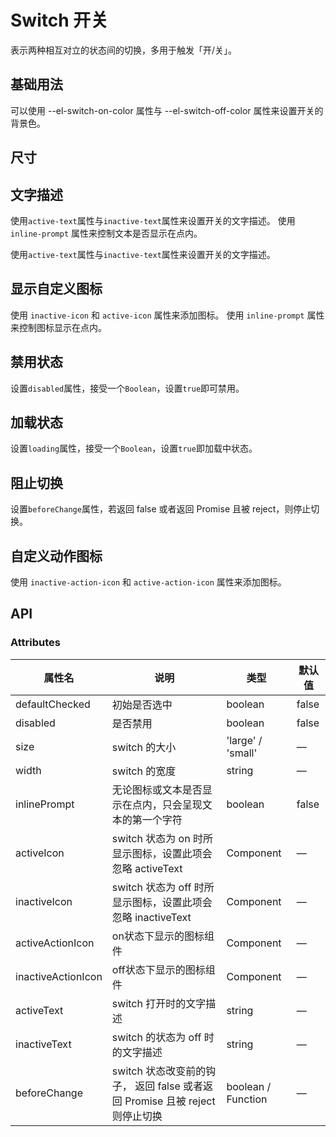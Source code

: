 # Switch 开关


表示两种相互对立的状态间的切换，多用于触发「开/关」。

## 基础用法

可以使用 --el-switch-on-color 属性与 --el-switch-off-color 属性来设置开关的背景色。

<CodeBlock name="SwitchBasic">
  <SwitchBasic />
</CodeBlock>

## 尺寸

<CodeBlock name="SwitchSize">
  <SwitchSize />
</CodeBlock>

## 文字描述

使用`active-text`属性与`inactive-text`属性来设置开关的文字描述。 使用 `inline-prompt` 属性来控制文本是否显示在点内。

使用`active-text`属性与`inactive-text`属性来设置开关的文字描述。

<CodeBlock name="SwitchText">
  <SwitchText />
</CodeBlock>

## 显示自定义图标

使用 `inactive-icon` 和 `active-icon` 属性来添加图标。 使用 `inline-prompt` 属性来控制图标显示在点内。

<CodeBlock name="SwitchIcon">
  <SwitchIcon />
</CodeBlock>

## 禁用状态

设置`disabled`属性，接受一个`Boolean`，设置`true`即可禁用。

<CodeBlock name="SwitchDisabled">
  <SwitchDisabled />
</CodeBlock>

## 加载状态

设置`loading`属性，接受一个`Boolean`，设置`true`即加载中状态。

<CodeBlock name="SwitchLoading">
  <SwitchLoading />
</CodeBlock>

## 阻止切换

设置`beforeChange`属性，若返回 false 或者返回 Promise 且被 reject，则停止切换。

<CodeBlock name="SwitchBeforeChange">
  <SwitchBeforeChange />
</CodeBlock>

## 自定义动作图标

使用 `inactive-action-icon` 和 `active-action-icon` 属性来添加图标。

<CodeBlock name="SwitchActionIcon">
  <SwitchActionIcon />
</CodeBlock>

## API

### Attributes

| 属性名             | 说明                                                                         | 类型               | 默认值 |
| ------------------ | ---------------------------------------------------------------------------- | ------------------ | ------ |
| defaultChecked     | 初始是否选中                                                                 | boolean            | false  |
| disabled           | 是否禁用                                                                     | boolean            | false  |
| size               | switch 的大小                                                                | 'large' / 'small'  | —      |
| width              | switch 的宽度                                                                | string             | —      |
| inlinePrompt       | 无论图标或文本是否显示在点内，只会呈现文本的第一个字符                       | boolean            | false  |
| activeIcon         | switch 状态为 on 时所显示图标，设置此项会忽略 activeText                     | Component          | —      |
| inactiveIcon       | switch 状态为 off 时所显示图标，设置此项会忽略 inactiveText                  | Component          | —      |
| activeActionIcon   | on状态下显示的图标组件                                                       | Component          | —      |
| inactiveActionIcon | off状态下显示的图标组件                                                      | Component          | —      |
| activeText         | switch 打开时的文字描述                                                      | string             | —      |
| inactiveText       | switch 的状态为 off 时的文字描述                                             | string             | —      |
| beforeChange       | switch 状态改变前的钩子， 返回 false 或者返回 Promise 且被 reject 则停止切换 | boolean / Function | —      |